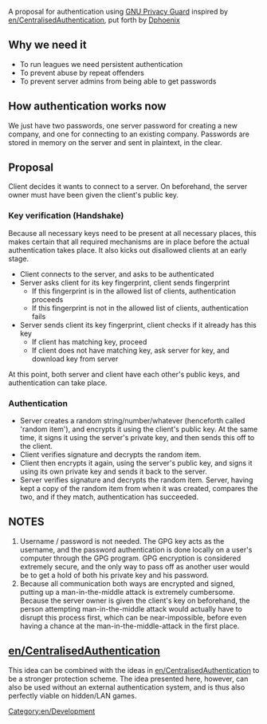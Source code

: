 {{en/Obsolete}}

A proposal for authentication using [http://gnupg.org/ GNU Privacy Guard] inspired by [[en/CentralisedAuthentication]], put forth by [[en/Dphoenix|Dphoenix]]

== Why we need it ==

* To run leagues we need persistent authentication
* To prevent abuse by repeat offenders
* To prevent server admins from being able to get passwords

== How authentication works now ==

We just have two passwords, one server password for creating a new company, and one for connecting to an existing company. Passwords are stored in memory on the server and sent in plaintext, in the clear.

== Proposal ==

Client decides it wants to connect to a server. On beforehand, the server owner must have been given the client's public key.

=== Key verification (Handshake) ===

Because all necessary keys need to be present at all necessary places, this makes certain that all required mechanisms are in place before the actual authentication takes place. It also kicks out disallowed clients at an early stage.

* Client connects to the server, and asks to be authenticated
* Server asks client for its key fingerprint, client sends fingerprint
** If this fingerprint is in the allowed list of clients, authentication proceeds
** If this fingerprint is not in the allowed list of clients, authentication fails
* Server sends client its key fingerprint, client checks if it already has this key
** If client has matching key, proceed
** If client does not have matching key, ask server for key, and download key from server

At this point, both server and client have each other's public keys, and authentication can take place.

=== Authentication ===

* Server creates a random string/number/whatever (henceforth called 'random item'), and encrypts it using the client's public key. At the same time, it signs it using the server's private key, and then sends this off to the client.
* Client verifies signature and decrypts the random item.
* Client then encrypts it again, using the server's public key, and signs it using its own private key and sends it back to the server.
* Server verifies signature and decrypts the random item. Server, having kept a copy of the random item from when it was created, compares the two, and if they match, authentication has succeeded.

== NOTES ==

# Username / password is not needed. The GPG key acts as the username, and the password authentication is done locally on a user's computer through the GPG program. GPG encryption is considered extremely secure, and the only way to pass off as another user would be to get a hold of both his private key and his password.
# Because all communication both ways are encrypted and signed, putting up a man-in-the-middle attack is extremely cumbersome. Because the server owner is given the client's key on beforehand, the person attempting man-in-the-middle attack would actually have to disrupt this process first, which can be near-impossible, before even having a chance at the man-in-the-middle-attack in the first place.

== [[en/CentralisedAuthentication]] ==

This idea can be combined with the ideas in [[en/CentralisedAuthentication]] to be a stronger protection scheme. The idea presented here, however, can also be used without an external authentication system, and is thus also perfectly viable on hidden/LAN games.

[[Category:en/Development]]